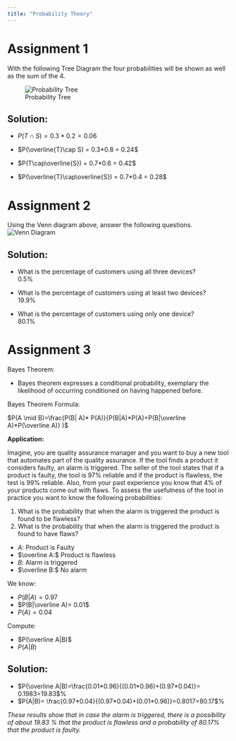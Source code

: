 ```yaml
---
title: "Probability Theory"
---
```



#  Assignment 1 

With the following Tree Diagram the four probabilities will be shown as well as the sum of the 4.

![Probability Tree](../../assets/img/Tree Diagram.png)  

##  Solution:  

* $P(T\cap S) = 0.3*0.2 = 0.06$  

* $P(\overline{T}\cap S) = 0.3*0.8 = 0.24$  

* $P(T\cap\overline{S}) = 0.7*0.6 = 0.42$  

* $P(\overline{T}\cap\overline{S}) = 0.7*0.4 = 0.28$  

#  Assignment 2  

Using the Venn diagram above, answer the following questions.
![Venn Diagram](../../assets/img/Venn Diagram.png)  

##  Solution:  

*  What is the percentage of customers using all three devices?  
0.5%  

* What is the percentage of customers using at least two devices?  
19.9%  

* What is the percentage of customers using only one device?  
80.1%  

#  Assignment 3 

Bayes Theorem:  

*  Bayes theorem expresses a conditional probability, exemplary the likelihood of occurring conditioned on having happened before.  

Bayes Theorem Formula:  

$P(A \mid B)=\frac{P(B| A)* P(A)}{P(B|A)*P(A)+P(B|\overline A)*P(\overline A)} )$   

  
  
**Application:**    

Imagine, you are quality assurance manager and you want to buy a new tool that automates part of the quality assurance. If the tool finds a product it considers faulty, an alarm is triggered. The seller of the tool states that if a product is faulty, the tool is 97% reliable and if the product is flawless, the test is 99% reliable. Also, from your past experience you know that 4% of your products come out with flaws. To assess the usefulness of the tool in practice you want to know the following probabilities:  

1.  What is the probability that when the alarm is triggered the product is found to be flawless?  
2. What is the probability that when the alarm is triggered the product is found to have flaws?  

*  $A:$ Product is Faulty  
*  $\overline A:$ Product is flawless  
*  $B:$ Alarm is triggered  
*  $\overline B:$ No alarm  

We know:

*  $P(B|A)= 0.97$ 
*  $P(B|\overline A)= 0.01$ 
*  $P(A)= 0.04$

Compute:  

*  $P(\overline A|B)$  
*  $P(A|B)$  

## Solution:  

*  $P(\overline A|B)=\frac{0.01*0.96}{(0.01*0.96)+(0.97*0.04)}= 0.1983=19.83$%  
*  $P(A|B)= \frac{0.97*0.04}{(0.97*0.04)+(0.01*0.96)}=0.8017=80.17$%  

*These results show that in case the alarm is triggered, there is a possibility of about 19.83 % that the product is flawless and a probability of 80.17% that the product is faulty.*